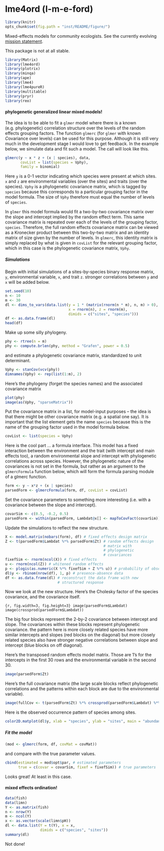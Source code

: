 lme4ord (l-m-e-ford)
====================

```r
library(knitr)
opts_chunk$set(fig.path = "inst/README/figure/")
```

Mixed-effects models for community ecologists.  See the currently
evolving [mission statement](https://github.com/stevencarlislewalker/lme4ord/issues/1).

This package is not at all stable.

```r
library(Matrix)
library(lme4ord)
library(plotrix)
library(minqa)
library(ape)
library(lme4)
library(lme4pureR)
library(multitable)
library(pryr)
library(reo)
```

#### phylogenetic generalized linear mixed models!

The idea is to be able to fit a `glmer` model where there is a known
(e.g. phylogenetic) correlation structure over the levels of the
random effects grouping factors.  The function `glmerc` (for `glmer`
with known *C*ovariance over levels) can be used for this purpose.
Although it is still very much in the development stage I would love
to get feedback.  In the example below, we simulate data and fit such
a model.  The call will look like this.

```r
glmerc(y ~ x * z + (x | species), data,
       covList = list(species = Vphy),
       family = binomial)
```

Here `y` is a 0-1 vector indicating which species were present at
which sites.  `x` and `z` are environmental variables (over the sites)
and traits (over the species).  `Vphy` is a phylogenetic covariance
matrix, which is tagged by `species` because this corresponds to a
particular grouping factor in the model formula.  The size of `Vphy`
therefore must equal the number of levels of `species`.

In `glmer` this model formula would fit a two-by-two covariance matrix
over the slope and intercept implied by the random effect term.  This
same covariance matrix is repeated over each of the levels of the
grouping factor, `species`.  Therefore, the full random effects
covariance matrix can be viewed as a Kronecker product between this
two-by-two matrix and an identity matrix of size given by the number
of levels.  In `glmerc`, this identity matrix is simply replaced by
what is given in `covList` for the relevant grouping factor, which in
this case is the phylogenetic covariance matrix, `Vphy`.

##### Simulations

Begin with initial simulations of a sites-by-species binary response
matrix, `y`, environmental variable, `x`, and trait `z`.
stronger correlations between `y` and `x` will be added below.
```r
set.seed(10)
n <- 10
m <- 30
dl <- dims_to_vars(data.list(y = 1 * (matrix(rnorm(n * m), n, m) > 0),
                             x = rnorm(n), z = rnorm(m),
                             dimids = c("sites", "species")))
df <- as.data.frame(dl)
head(df)
```

Make up some silly phylogeny.

```r
phy <- rtree(n = m)
phy <- compute.brlen(phy, method = "Grafen", power = 0.5)
```

and estimate a phylogenetic covariance matrix, standardized to unit determinant.

```r
Vphy <- stanCov(vcv(phy))
dimnames(Vphy) <- rep(list(1:m), 2)
```

Here's the phylogeny (forget the species names) and the associated covariance matrix

```r
plot(phy)
image(as(Vphy, "sparseMatrix"))
```

Put the covariance matrix in a list, for model-input purposes -- the
idea is that there might be other covariance matrix (e.g. a spatial
one say).  It is important that the list element gets the name
`species` because this is the name of the grouping factor used in the
model formula below.

```r
covList <- list(species = Vphy)
```

Here is the cool part ... a formula interface.  This model has a fixed
interaction between the environment and the trait (with intercept and
main effects too), a random environmental slope and intercept with
phylogenetic correlations across species.  However, the phylogenetic
nature of the covariances is not set in the formula, but rather as an
argument to the `glmercFormula` function below, which will form the
formula parsing module of a glmerc function.

```r
form <- y ~ x*z + (x | species)
parsedForm <- glmercFormula(form, df, covList = covList)
```

Set the covariance parameters to something more interesting (i.e. with
a covariance between the slope and intercept).
```r
covarSim <- c(0.5, -0.2, 0.5)
parsedForm <- within(parsedForm, Lambdat@x[] <- mapToCovFact(covarSim))
```
Update the simulations to reflect the new structure.
```r
X <- model.matrix(nobars(form), df) # fixed effects design matrix
Z <- t(parsedForm$Lambdat %*% parsedForm$Zt) # random effects design
                                             # matrix with
                                             # phylogenetic
                                             # covariances
fixefSim <- rnorm(ncol(X)) # fixed effects
u <- rnorm(ncol(Z)) # whitened random effects
p <- plogis(as.numeric(X %*% fixefSim + Z %*% u)) # probability of observation
dl$y <- rbinom(nrow(df), 1, p) # presence-absence data
df <- as.data.frame(dl) # reconstruct the data frame with new
                        # structured response
```

Now we look at the new structure.  Here's the Cholesky factor of the
species covariance, and the covariance itself.

```{r, fig.width=3, fig.height=3} image(parsedForm$Lambdat)
image(crossprod(parsedForm$Lambdat))
``` 

The big four blocks represent the 2-by-2 covariance between intercept
and slope.  The covariances within these blocks represent phylogenetic
covariance.  the pattern here is more closely related species have
more similar intercepts and slopes (red blocks on the diagonal) but
more closely related species also have stronger negative correlations
between slope and intercept (blue blocks on off diagonal).

Here's the transposed random effects model matrix.  Those are 1's for
the intercepts in the first 30 rows and the environmental variable in
the second 30.

```r
image(parsedForm$Zt)
```

Here's the full covariance matrix (the large scale blocks reflect
phylogenetic correlations and the patterns within each block are due
to the environmental variable).

```r
image(fullCov <- t(parsedForm$Zt) %*% crossprod(parsedForm$Lambdat) %*% parsedForm$Zt)
```

Here is the observed occurrence pattern of species among sites.

```r
color2D.matplot(dl$y, xlab = "species", ylab = "sites", main = "abundance")
```

##### Fit the model

```r
(mod <- glmerc(form, df, covMat = covMat))
```

and compare with the true parameter values.

```r
cbind(estimated = mod$opt$par, # estimated parameters
      true = c(covar = covarSim, fixef = fixefSim)) # true parameters
```

Looks great!  At least in this case.

#### mixed effects ordination!

```r
data(fish)
data(limn)
Y <- as.matrix(fish)
n <- nrow(Y)
m <- ncol(Y)
x <- as.vector(scale(limn$pH))
dl <- data.list(Y = t(Y), x = x,
                dimids = c("species", "sites"))
summary(dl)
```

Not done!
